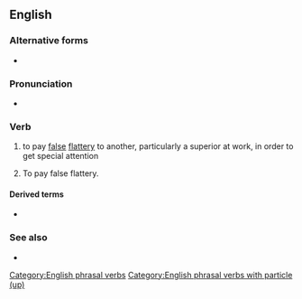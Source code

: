 {{also|kiss-up}}
==English==

===Alternative forms===
* {{l|en|kiss-up}}

===Pronunciation===
* {{audio|en|En-au-kiss up.ogg|Audio (AU)}}

===Verb===
{{en-verb|*}}

# {{lb|en|transitive|idiomatic}} to pay [[false]] [[flattery]] to another, particularly a superior at work, in order to get special attention
#: {{ux|en|Yes, I watched Joe '''kissing up''' the boss and was very [[annoyed]] when he got my promotion!}}
# {{lb|en|intransitive|idiomatic}} To pay false flattery.
#: {{ux|en|He '''kisses up''' more than he works.}}

====Derived terms====
* {{l|en|kiss up to}}

===See also===
* {{l|en|kiss up, kick down}}

[[Category:English phrasal verbs]]
[[Category:English phrasal verbs with particle (up)]]